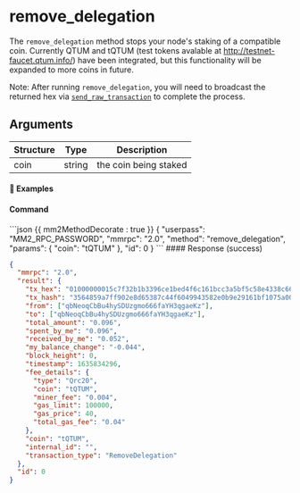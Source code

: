 # remove_delegation

The `remove_delegation` method stops your node's staking of a compatible coin. Currently QTUM and tQTUM (test tokens avalable at http://testnet-faucet.qtum.info/) have been integrated, but this functionality will be expanded to more coins in future.

Note: After running `remove_delegation`, you will need to broadcast the returned hex via [`send_raw_transaction`](/atomicdex/api/legacy/send_raw_transaction) to complete the process.

## Arguments

| Structure | Type   | Description           |
| --------- | ------ | --------------------- |
| coin      | string | the coin being staked |

#### 📌 Examples

#### Command

<CodeGroup title="" tag="POST" label="remove_delegation">
```json {{ mm2MethodDecorate : true }}
{
  "userpass": "MM2_RPC_PASSWORD",
  "mmrpc": "2.0",
  "method": "remove_delegation",
  "params": {
    "coin": "tQTUM"
  },
  "id": 0
}
```
</CodeGroup>

<CollapsibleSection expandedText='Hide Response' collapsedText='Show Response'>
#### Response (success)

```json
{
  "mmrpc": "2.0",
  "result": {
    "tx_hex": "01000000015c7f32b1b3396ce1bed4f6c161bcc3a5bf5c58e4338c66a24c9de1deffc5b94e000000006a47304402203fcdf1e48f6e43fd718b4aab79c56a7ff81b12304339ddf6d871a3f26f217a7502200c22fa8e2bcc33d16f4bf62feb71f637acbefdd34135314e6aa526e6655cba73012102641b541e35bc915e375c8038f1099a977bc6736aa7265e9f65b7270b70d34366ffffffff020000000000000000225403a086010128043d666e8b140000000000000000000000000000000000000086c280584f00000000001976a914c36ac1020b1eae632079692e7bef350d279489c988acb8d98061",
    "tx_hash": "3564859a7ff902e8d65387c44f6049943582e0b9e29161bf1075a00097e535ae",
    "from": ["qbNeoqCbBu4hySDUzgmo666faYH3qgaeKz"],
    "to": ["qbNeoqCbBu4hySDUzgmo666faYH3qgaeKz"],
    "total_amount": "0.096",
    "spent_by_me": "0.096",
    "received_by_me": "0.052",
    "my_balance_change": "-0.044",
    "block_height": 0,
    "timestamp": 1635834296,
    "fee_details": {
      "type": "Qrc20",
      "coin": "tQTUM",
      "miner_fee": "0.004",
      "gas_limit": 100000,
      "gas_price": 40,
      "total_gas_fee": "0.04"
    },
    "coin": "tQTUM",
    "internal_id": "",
    "transaction_type": "RemoveDelegation"
  },
  "id": 0
}
```

</CollapsibleSection>
